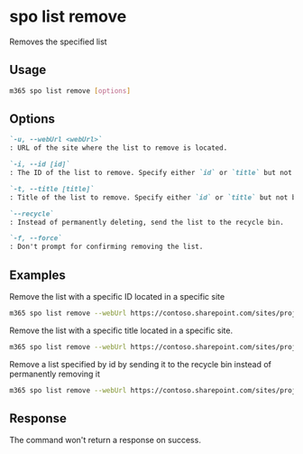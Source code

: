 
# spo list remove

Removes the specified list

## Usage

```sh
m365 spo list remove [options]
```
 
## Options

```md definition-list
`-u, --webUrl <webUrl>`
: URL of the site where the list to remove is located.

`-i, --id [id]`
: The ID of the list to remove. Specify either `id` or `title` but not both.

`-t, --title [title]`
: Title of the list to remove. Specify either `id` or `title` but not both.

`--recycle`
: Instead of permanently deleting, send the list to the recycle bin.

`-f, --force`
: Don't prompt for confirming removing the list.
```

<Global />

## Examples

Remove the list with a specific ID located in a specific site

```sh
m365 spo list remove --webUrl https://contoso.sharepoint.com/sites/project-x --id 0cd891ef-afce-4e55-b836-fce03286cccf
```

Remove the list with a specific title located in a specific site.

```sh
m365 spo list remove --webUrl https://contoso.sharepoint.com/sites/project-x --title 'List 1'
```

Remove a list specified by id by sending it to the recycle bin instead of permanently removing it

```sh
m365 spo list remove --webUrl https://contoso.sharepoint.com/sites/project-x --id 0cd891ef-afce-4e55-b836-fce03286cccf --recycle
```

## Response

The command won't return a response on success.
